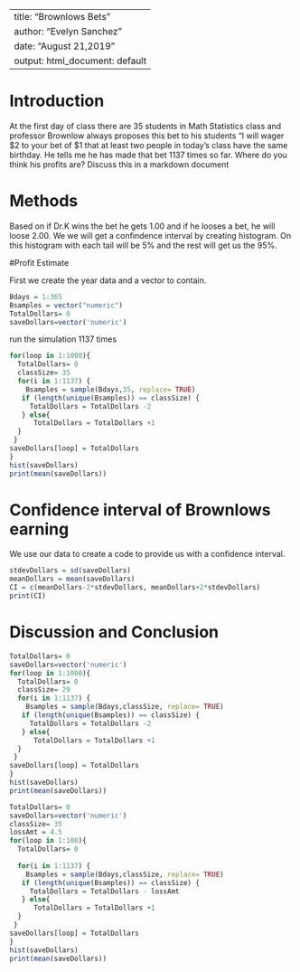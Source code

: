 ---
title: "Brownlows Bets"
author: "Evelyn Sanchez"
date: "August 21,2019"
output: html_document: default
 ---

<!-- We recommend you use git branches -- create a separate branch for each major section i.e. Introduction, Methods, Results, Inferential Results, and Discussion and Conclusions - leave the YAML block untouched until the final merge where you put in your own name !-->

# Introduction

<!--In this section you explain what you are trying to show.  Where did the data come from?  What is the research or other question you are trying to answer?!-->

 At the first day of class there are 35 students in Math Statistics class and professor Brownlow always proposes this bet to his students "I will wager $2 to your bet of $1 that at least two people in today's class have  the same birthday.  He tells me he has made that bet 1137 times so far. Where do you think his profits are? Discuss this in a markdown document

# Methods 

Based on if Dr.K wins the bet he gets 1.00 and if he looses a bet, he will loose 2.00. We we will get a confindence interval by creating histogram. On this histogram with each tail will be 5% and the rest will get us the 95%.


<!--Decide on your methods:  In this section explain the approach you will take to attack the issue --- how will you decide on a likely estimate of professor Brownlow's earnings or losses after 1137 bets. Also explain how you construct a 95% confidence interval about your estimate of his winnings !-->


#Profit Estimate

<!--Explain and display the results of your method of coming up with the estimate of professor Brownlows betting!-->

First we create the year data and a vector to contain.
```{r}
Bdays = 1:365
Bsamples = vector("numeric")
TotalDollars= 0
saveDollars=vector('numeric')
```

run the simulation 1137 times

```{r}
for(loop in 1:1000){
  TotalDollars= 0
  classSize= 35
  for(i in 1:1137) {
    Bsamples = sample(Bdays,35, replace= TRUE)
   if (length(unique(Bsamples)) == classSize) {
     TotalDollars = TotalDollars -2
   } else{
      TotalDollars = TotalDollars +1
  }  
 }
saveDollars[loop] = TotalDollars
}
hist(saveDollars)
print(mean(saveDollars))
```


# Confidence interval of Brownlows earning

<!--Explain and display your method of coming up with a 95% confidence interval of  professor Brownlows-->

We use our data to create a code to provide us with a confidence interval. 
```{r}
stdevDollars = sd(saveDollars)
meanDollars = mean(saveDollars)
CI = c(meanDollars-2*stdevDollars, meanDollars+2*stdevDollars)
print(CI)
```



# Discussion and Conclusion

<!--Discussion and conclusion here.  If professor Brownlow is consistantly making or losing money how could he change his payout so that his profits center on zero?  Also discuss what size his class should be in order to have his current scheme balance at zero profit.!-->

```{r}
TotalDollars= 0
saveDollars=vector('numeric')
for(loop in 1:1000){
  TotalDollars= 0
  classSize= 29
  for(i in 1:1137) {
    Bsamples = sample(Bdays,classSize, replace= TRUE)
   if (length(unique(Bsamples)) == classSize) {
     TotalDollars = TotalDollars -2
   } else{
      TotalDollars = TotalDollars +1
  }  
 }
saveDollars[loop] = TotalDollars
}
hist(saveDollars)
print(mean(saveDollars))
```


```{r}
TotalDollars= 0
saveDollars=vector('numeric')
classSize= 35
lossAmt = 4.5
for(loop in 1:100){
  TotalDollars= 0
 
  for(i in 1:1137) {
    Bsamples = sample(Bdays,classSize, replace= TRUE)
   if (length(unique(Bsamples)) == classSize) {
     TotalDollars = TotalDollars - lossAmt
   } else{
      TotalDollars = TotalDollars +1
  }  
 }
saveDollars[loop] = TotalDollars
}
hist(saveDollars)
print(mean(saveDollars))
```

 
